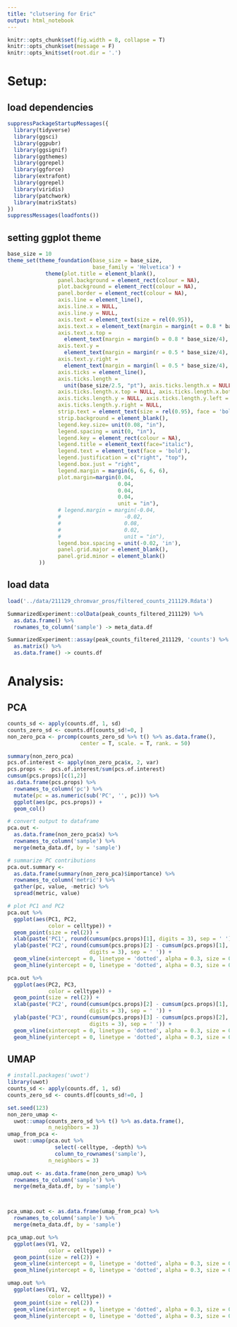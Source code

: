 ```yaml
---
title: "clutsering for Eric"
output: html_notebook
---
```

```r
knitr::opts_chunk$set(fig.width = 8, collapse = T)
knitr::opts_chunk$set(message = F)
knitr::opts_knit$set(root.dir = '.')
```

# Setup:
## load dependencies
```r
suppressPackageStartupMessages({
  library(tidyverse)
  library(ggsci)
  library(ggpubr)
  library(ggsignif)
  library(ggthemes) 
  library(ggrepel)
  library(ggforce)
  library(extrafont)
  library(ggrepel)
  library(viridis)
  library(patchwork)
  library(matrixStats)
})
suppressMessages(loadfonts())
```
## setting ggplot theme
```r
base_size = 10
theme_set(theme_foundation(base_size = base_size,
                           base_family = 'Helvetica') + 
            theme(plot.title = element_blank(),
                panel.background = element_rect(colour = NA),
                plot.background = element_rect(colour = NA),
                panel.border = element_rect(colour = NA), 
                axis.line = element_line(), 
                axis.line.x = NULL, 
                axis.line.y = NULL, 
                axis.text = element_text(size = rel(0.95)), 
                axis.text.x = element_text(margin = margin(t = 0.8 * base_size/4)), 
                axis.text.x.top = 
                  element_text(margin = margin(b = 0.8 * base_size/4), vjust = 0), 
                axis.text.y = 
                  element_text(margin = margin(r = 0.5 * base_size/4), hjust = 1), 
                axis.text.y.right = 
                  element_text(margin = margin(l = 0.5 * base_size/4), hjust = 0), 
                axis.ticks = element_line(), 
                axis.ticks.length = 
                  unit(base_size/2.5, "pt"), axis.ticks.length.x = NULL, 
                axis.ticks.length.x.top = NULL, axis.ticks.length.x.bottom = NULL, 
                axis.ticks.length.y = NULL, axis.ticks.length.y.left = NULL, 
                axis.ticks.length.y.right = NULL,
                strip.text = element_text(size = rel(0.95), face = 'bold'),
                strip.background = element_blank(),
                legend.key.size= unit(0.08, "in"),
                legend.spacing = unit(0, "in"),
                legend.key = element_rect(colour = NA),
                legend.title = element_text(face="italic"),
                legend.text = element_text(face = 'bold'),
                legend.justification = c("right", "top"),
                legend.box.just = "right",
                legend.margin = margin(6, 6, 6, 6),
                plot.margin=margin(0.04,
                                   0.04,
                                   0.04,
                                   0.04,
                                   unit = "in"),
                # legend.margin = margin(-0.04,
                #                    -0.02,
                #                    0.08,
                #                    0.02,
                #                    unit = "in"),
                legend.box.spacing = unit(-0.02, 'in'),
                panel.grid.major = element_blank(),
                panel.grid.minor = element_blank()
          ))
```
## load data
```r
load('../data/211129_chromvar_pros/filtered_counts_211129.Rdata')

SummarizedExperiment::colData(peak_counts_filtered_211129) %>% 
  as.data.frame() %>% 
  rownames_to_column('sample') -> meta_data.df

SummarizedExperiment::assay(peak_counts_filtered_211129, 'counts') %>% 
  as.matrix() %>% 
  as.data.frame() -> counts.df
```

# Analysis:
## PCA
```r

counts_sd <- apply(counts.df, 1, sd)
counts_zero_sd <- counts.df[counts_sd!=0, ]
non_zero_pca <- prcomp(counts_zero_sd %>% t() %>% as.data.frame(), 
                       center = T, scale. = T, rank. = 50)

summary(non_zero_pca)
pcs.of.interest <- apply(non_zero_pca$x, 2, var)
pcs.props <-  pcs.of.interest/sum(pcs.of.interest)
cumsum(pcs.props)[c(1,2)]
as.data.frame(pcs.props) %>% 
  rownames_to_column('pc') %>% 
  mutate(pc = as.numeric(sub('PC', '', pc))) %>% 
  ggplot(aes(pc, pcs.props)) + 
  geom_col()

# convert output to dataframe
pca.out <- 
  as.data.frame(non_zero_pca$x) %>% 
  rownames_to_column('sample') %>% 
  merge(meta_data.df, by = 'sample')

# summarize PC contributions
pca.out.summary <- 
  as.data.frame(summary(non_zero_pca)$importance) %>% 
  rownames_to_column('metric') %>% 
  gather(pc, value, -metric) %>% 
  spread(metric, value)

# plot PC1 and PC2
pca.out %>% 
  ggplot(aes(PC1, PC2,
             color = celltype)) +
  geom_point(size = rel(2)) + 
  xlab(paste('PC1', round(cumsum(pcs.props)[1], digits = 3), sep = ' ')) +
  ylab(paste('PC2', round(cumsum(pcs.props)[2] - cumsum(pcs.props)[1], 
                          digits = 3), sep = ' ')) +
  geom_vline(xintercept = 0, linetype = 'dotted', alpha = 0.3, size = 0.25) +
  geom_hline(yintercept = 0, linetype = 'dotted', alpha = 0.3, size = 0.25) 

pca.out %>% 
  ggplot(aes(PC2, PC3,
             color = celltype)) +
  geom_point(size = rel(2)) + 
  xlab(paste('PC2', round(cumsum(pcs.props)[2] - cumsum(pcs.props)[1], 
                          digits = 3), sep = ' ')) +
  ylab(paste('PC3', round(cumsum(pcs.props)[3] - cumsum(pcs.props)[2], 
                          digits = 3), sep = ' ')) +
  geom_vline(xintercept = 0, linetype = 'dotted', alpha = 0.3, size = 0.25) +
  geom_hline(yintercept = 0, linetype = 'dotted', alpha = 0.3, size = 0.25) 

```
## UMAP
```r
# install.packages('uwot')
library(uwot)
counts_sd <- apply(counts.df, 1, sd)
counts_zero_sd <- counts.df[counts_sd!=0, ]

set.seed(123)
non_zero_umap <- 
  uwot::umap(counts_zero_sd %>% t() %>% as.data.frame(), 
             n_neighbors = 3)
umap_from_pca <- 
  uwot::umap(pca.out %>% 
               select(-celltype, -depth) %>% 
               column_to_rownames('sample'),
             n_neighbors = 3)

umap.out <- as.data.frame(non_zero_umap) %>% 
  rownames_to_column('sample') %>% 
  merge(meta_data.df, by = 'sample')



pca_umap.out <- as.data.frame(umap_from_pca) %>% 
  rownames_to_column('sample') %>% 
  merge(meta_data.df, by = 'sample')

pca_umap.out %>% 
  ggplot(aes(V1, V2,
             color = celltype)) +
  geom_point(size = rel(2)) + 
  geom_vline(xintercept = 0, linetype = 'dotted', alpha = 0.3, size = 0.25) +
  geom_hline(yintercept = 0, linetype = 'dotted', alpha = 0.3, size = 0.25) 

umap.out %>% 
  ggplot(aes(V1, V2,
             color = celltype)) +
  geom_point(size = rel(2)) + 
  geom_vline(xintercept = 0, linetype = 'dotted', alpha = 0.3, size = 0.25) +
  geom_hline(yintercept = 0, linetype = 'dotted', alpha = 0.3, size = 0.25)
```


